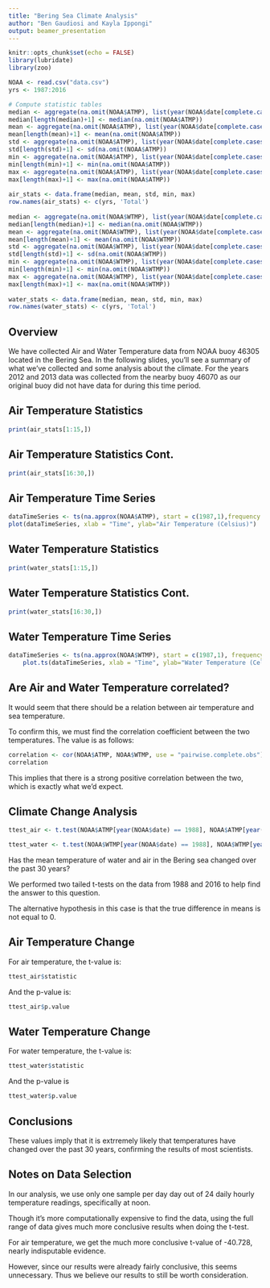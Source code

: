 ```yaml
---
title: "Bering Sea Climate Analysis"
author: "Ben Gaudiosi and Kayla Ippongi"
output: beamer_presentation
---
```


```r
knitr::opts_chunk$set(echo = FALSE)
library(lubridate)
library(zoo)

NOAA <- read.csv("data.csv")
yrs <- 1987:2016

# Compute statistic tables
median <- aggregate(na.omit(NOAA$ATMP), list(year(NOAA$date[complete.cases(NOAA$ATMP)])), median)$x
median[length(median)+1] <- median(na.omit(NOAA$ATMP))
mean <- aggregate(na.omit(NOAA$ATMP), list(year(NOAA$date[complete.cases(NOAA$ATMP)])), mean)$x
mean[length(mean)+1] <- mean(na.omit(NOAA$ATMP))
std <- aggregate(na.omit(NOAA$ATMP), list(year(NOAA$date[complete.cases(NOAA$ATMP)])), sd)$x
std[length(std)+1] <- sd(na.omit(NOAA$ATMP))
min <- aggregate(na.omit(NOAA$ATMP), list(year(NOAA$date[complete.cases(NOAA$ATMP)])), min)$x
min[length(min)+1] <- min(na.omit(NOAA$ATMP))
max <- aggregate(na.omit(NOAA$ATMP), list(year(NOAA$date[complete.cases(NOAA$ATMP)])), max)$x
max[length(max)+1] <- max(na.omit(NOAA$ATMP))
  
air_stats <- data.frame(median, mean, std, min, max)
row.names(air_stats) <- c(yrs, 'Total')
  
median <- aggregate(na.omit(NOAA$WTMP), list(year(NOAA$date[complete.cases(NOAA$WTMP)])), median)$x
median[length(median)+1] <- median(na.omit(NOAA$WTMP))
mean <- aggregate(na.omit(NOAA$WTMP), list(year(NOAA$date[complete.cases(NOAA$WTMP)])), mean)$x
mean[length(mean)+1] <- mean(na.omit(NOAA$WTMP))
std <- aggregate(na.omit(NOAA$WTMP), list(year(NOAA$date[complete.cases(NOAA$WTMP)])), sd)$x
std[length(std)+1] <- sd(na.omit(NOAA$WTMP))
min <- aggregate(na.omit(NOAA$WTMP), list(year(NOAA$date[complete.cases(NOAA$WTMP)])), min)$x
min[length(min)+1] <- min(na.omit(NOAA$WTMP))
max <- aggregate(na.omit(NOAA$WTMP), list(year(NOAA$date[complete.cases(NOAA$WTMP)])), max)$x
max[length(max)+1] <- max(na.omit(NOAA$WTMP))
  
water_stats <- data.frame(median, mean, std, min, max)
row.names(water_stats) <- c(yrs, 'Total')
```

## Overview

We have collected Air and Water Temperature data from NOAA buoy 46305 located in the Bering Sea.  In the following slides, you'll see a summary of what we've collected and some analysis about the climate.
For the years 2012 and 2013 data was collected from the nearby buoy 46070 as our original buoy did not have data for during this time period.

## Air Temperature Statistics
```r
print(air_stats[1:15,])
```

## Air Temperature Statistics Cont.
```r
print(air_stats[16:30,])
```

## Air Temperature Time Series
```r
dataTimeSeries <- ts(na.approx(NOAA$ATMP), start = c(1987,1),frequency = 365.25)
plot(dataTimeSeries, xlab = "Time", ylab="Air Temperature (Celsius)")
```

## Water Temperature Statistics
```r
print(water_stats[1:15,])
```

## Water Temperature Statistics Cont.
```r
print(water_stats[16:30,])
```

## Water Temperature Time Series
```r
dataTimeSeries <- ts(na.approx(NOAA$WTMP), start = c(1987,1), frequency=365.25)
    plot.ts(dataTimeSeries, xlab = "Time", ylab="Water Temperature (Celsius)")
```

## Are Air and Water Temperature correlated?
It would seem that there should be a relation between air temperature and sea temperature. 

To confirm this, we must find the correlation coefficient between the two temperatures. The value is as follows:

```r
correlation <- cor(NOAA$ATMP, NOAA$WTMP, use = "pairwise.complete.obs")
correlation
```

This implies that there is a strong positive correlation between the two,
which is exactly what we'd expect.

## Climate Change Analysis
```r
ttest_air <- t.test(NOAA$ATMP[year(NOAA$date) == 1988], NOAA$ATMP[year(NOAA$date) == 2016], paired=TRUE)

ttest_water <- t.test(NOAA$WTMP[year(NOAA$date) == 1988], NOAA$WTMP[year(NOAA$date) == 2016], paired=TRUE)
```
Has the mean temperature of water and air in the Bering sea changed over the past 30 years?

We performed two tailed t-tests on the data from 1988 and 2016 to help find the  answer to this question.

The alternative hypothesis in this case is that  the true difference in means is not equal to 0. 

## Air Temperature Change
For air temperature, the t-value is:
```r
ttest_air$statistic
```
And the p-value is: 
```r
ttest_air$p.value
```

## Water Temperature Change
For water temperature, the t-value is:
```r
ttest_water$statistic
```
And the p-value is 
```r
ttest_water$p.value
```

## Conclusions
These values imply that it is extrremely likely that temperatures have changed over the past 30 years, confirming the results of most scientists.

## Notes on Data Selection
In our analysis, we use only one sample per day day out of 24 daily hourly temperature readings, specifically at noon.

Though it's more computationally expensive to find the data, using the full range of data gives much more conclusive results when doing the t-test.

For air temperature, we get the much more conclusive t-value of -40.728, nearly indisputable evidence.

However, since our results were already fairly conclusive, this seems
unnecessary. Thus we believe our results to still be worth consideration.